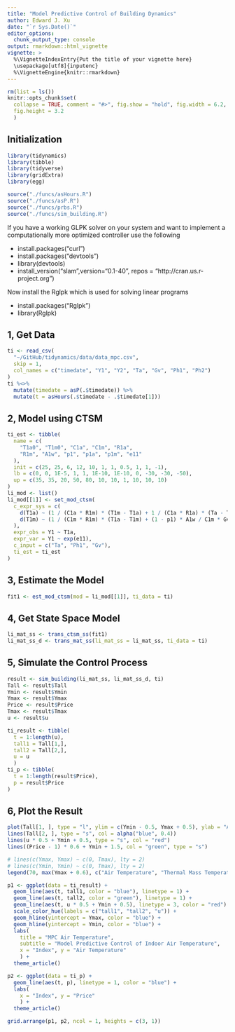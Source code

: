```yaml
---
title: "Model Predictive Control of Building Dynamics"
author: Edward J. Xu
date: "`r Sys.Date()`"
editor_options: 
  chunk_output_type: console
output: rmarkdown::html_vignette
vignette: >
  %\VignetteIndexEntry{Put the title of your vignette here}
  \usepackage[utf8]{inputenc}
  %\VignetteEngine{knitr::rmarkdown}
---
```


```r
rm(list = ls())
knitr::opts_chunk$set(
  collapse = TRUE, comment = "#>", fig.show = "hold", fig.width = 6.2, 
  fig.height = 3.2
  )
```

## Initialization

```r
library(tidynamics)
library(tibble)
library(tidyverse)
library(gridExtra)
library(egg)

source("./funcs/asHours.R")
source("./funcs/asP.R")
source("./funcs/prbs.R")
source("./funcs/sim_building.R")
```

If you have a working GLPK solver on your system and want to implement a
computationally more optimized controller use the following

- install.packages("curl")
- install.packages("devtools")
- library(devtools)
- install_version("slam",version="0.1-40", repos = "http://cran.us.r-project.org")

Now install the Rglpk which is used for solving linear programs

- install.packages("Rglpk")
- library(Rglpk)

## 1, Get Data

```r
ti <- read_csv(
  "~/GitHub/tidynamics/data/data_mpc.csv",
  skip = 1,
  col_names = c("timedate", "Y1", "Y2", "Ta", "Gv", "Ph1", "Ph2")
)
ti %<>%
  mutate(timedate = asP(.$timedate)) %>%
  mutate(t = asHours(.$timedate - .$timedate[1]))
```

## 2, Model using CTSM

```r
ti_est <- tibble(
  name = c(
    "T1a0", "T1m0", "C1a", "C1m", "R1a",
    "R1m", "A1w", "p1", "p1a", "p1m", "e11"
  ),
  init = c(25, 25, 6, 12, 10, 1, 1, 0.5, 1, 1, -1),
  lb = c(0, 0, 1E-5, 1, 1, 1E-10, 1E-10, 0, -30, -30, -50),
  up = c(35, 35, 20, 50, 80, 10, 10, 1, 10, 10, 10)
)
li_mod <- list()
li_mod[[1]] <- set_mod_ctsm(
  c_expr_sys = c(
    d(T1a) ~ (1 / (C1a * R1m) * (T1m - T1a) + 1 / (C1a * R1a) * (Ta - T1a) + 1 / C1a * Ph1 + p1 * A1w / C1a * Gv) * d(t) + exp(p1a) / C1a * d(w1a),
    d(T1m) ~ (1 / (C1m * R1m) * (T1a - T1m) + (1 - p1) * A1w / C1m * Gv) * d(t) + exp(p1m) / C1m * d(w1m)
  ),
  expr_obs = Y1 ~ T1a,
  expr_var = Y1 ~ exp(e11),
  c_input = c("Ta", "Ph1", "Gv"),
  ti_est = ti_est
)
```

## 3, Estimate the Model

```r
fit1 <- est_mod_ctsm(mod = li_mod[[1]], ti_data = ti)
```

## 4, Get State Space Model

```r
li_mat_ss <- trans_ctsm_ss(fit1)
li_mat_ss_d <- trans_mat_ss(li_mat_ss = li_mat_ss, ti_data = ti)
```

## 5, Simulate the Control Process

```r
result <- sim_building(li_mat_ss, li_mat_ss_d, ti)
Tall <- result$Tall
Ymin <- result$Ymin
Ymax <- result$Ymax
Price <- result$Price
Tmax <- result$Tmax
u <- result$u

ti_result <- tibble(
  t = 1:length(u),
  tall1 = Tall[1,],
  tall2 = Tall[2,],
  u = u
  )
ti_p <- tibble(
  t = 1:length(result$Price),
  p = result$Price
)
```

## 6, Plot the Result

```r
plot(Tall[1, ], type = "l", ylim = c(Ymin - 0.5, Ymax + 0.5), ylab = "Air Temperature")
lines(Tall[2, ], type = "s", col = alpha("blue", 0.4))
lines(u * 0.5 + Ymin + 0.5, type = "s", col = "red")
lines((Price - 1) * 0.6 + Ymin + 1.5, col = "green", type = "s")

# lines(c(Ymax, Ymax) ~ c(0, Tmax), lty = 2)
# lines(c(Ymin, Ymin) ~ c(0, Tmax), lty = 2)
legend(70, max(Ymax + 0.6), c("Air Temperature", "Thermal Mass Temperature", "Heating", "Price"), col = c("Black", alpha("blue", 0.4), "red", "green"), lty = 1, bty = "n")
```

```r
p1 <- ggplot(data = ti_result) +
  geom_line(aes(t, tall1, color = "blue"), linetype = 1) + 
  geom_line(aes(t, tall2, color = "green"), linetype = 1) + 
  geom_line(aes(t, u * 0.5 + Ymin + 0.5), linetype = 3, color = "red") + 
  scale_color_hue(labels = c("tall1", "tall2", "u")) + 
  geom_hline(yintercept = Ymax, color = "blue") + 
  geom_hline(yintercept = Ymin, color = "blue") + 
  labs(
    title = "MPC Air Temperature", 
    subtitle = "Model Predictive Control of Indoor Air Temperature", 
    x = "Index", y = "Air Temperature"
    ) +
  theme_article()

p2 <- ggplot(data = ti_p) +
  geom_line(aes(t, p), linetype = 1, color = "blue") +
  labs(
    x = "Index", y = "Price"
    ) +
  theme_article()

grid.arrange(p1, p2, ncol = 1, heights = c(3, 1))
```

